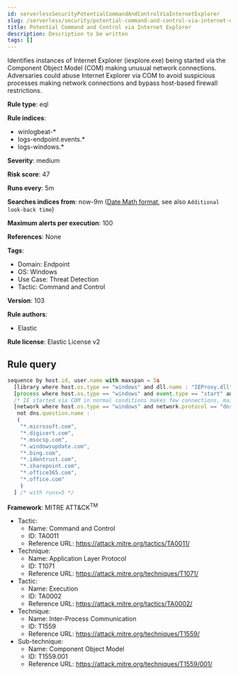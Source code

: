 ```yaml
---
id: serverlessSecurityPotentialCommandAndControlViaInternetExplorer
slug: /serverless/security/potential-command-and-control-via-internet-explorer
title: Potential Command and Control via Internet Explorer
description: Description to be written
tags: []
---
```


<div id="potential-command-and-control-via-internet-explorer"></div>

Identifies instances of Internet Explorer (iexplore.exe) being started via the Component Object Model (COM) making unusual network connections. Adversaries could abuse Internet Explorer via COM to avoid suspicious processes making network connections and bypass host-based firewall restrictions.

**Rule type**: eql

**Rule indices**: 

* winlogbeat-*
* logs-endpoint.events.*
* logs-windows.*

**Severity**: medium

**Risk score**: 47

**Runs every**: 5m

**Searches indices from**: now-9m ([Date Math format](((ref))/common-options.html#date-math), see also <DocLink id="serverlessSecurityRulesUiCreate" section="set-the-rules-schedule">`Additional look-back time`</DocLink>)

**Maximum alerts per execution**: 100

**References**: None

**Tags**: 

* Domain: Endpoint
* OS: Windows
* Use Case: Threat Detection
* Tactic: Command and Control

**Version**: 103

**Rule authors**: 

* Elastic

**Rule license**: Elastic License v2

## Rule query

```js
sequence by host.id, user.name with maxspan = 5s
  [library where host.os.type == "windows" and dll.name : "IEProxy.dll" and process.name : ("rundll32.exe", "regsvr32.exe")]
  [process where host.os.type == "windows" and event.type == "start" and process.parent.name : "iexplore.exe" and process.parent.args : "-Embedding"]
  /* IE started via COM in normal conditions makes few connections, mainly to Microsoft and OCSP related domains, add FPs here */
  [network where host.os.type == "windows" and network.protocol == "dns" and process.name : "iexplore.exe" and
   not dns.question.name :
   (
    "*.microsoft.com",
    "*.digicert.com",
    "*.msocsp.com",
    "*.windowsupdate.com",
    "*.bing.com",
    "*.identrust.com",
    "*.sharepoint.com",
    "*.office365.com",
    "*.office.com"
    )
  ] /* with runs=5 */

```

**Framework**: MITRE ATT&CK<sup>TM</sup>

* Tactic:
    * Name: Command and Control
    * ID: TA0011
    * Reference URL: https://attack.mitre.org/tactics/TA0011/
* Technique:
    * Name: Application Layer Protocol
    * ID: T1071
    * Reference URL: https://attack.mitre.org/techniques/T1071/
* Tactic:
    * Name: Execution
    * ID: TA0002
    * Reference URL: https://attack.mitre.org/tactics/TA0002/
* Technique:
    * Name: Inter-Process Communication
    * ID: T1559
    * Reference URL: https://attack.mitre.org/techniques/T1559/
* Sub-technique:
    * Name: Component Object Model
    * ID: T1559.001
    * Reference URL: https://attack.mitre.org/techniques/T1559/001/


